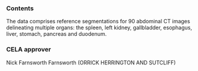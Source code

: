 ### Contents
The data comprises reference segmentations for 90 abdominal CT images delineating multiple organs: the spleen, left kidney, gallbladder, esophagus, liver, stomach, pancreas and duodenum.

### CELA approver
Nick Farnsworth Farnsworth (ORRICK HERRINGTON AND SUTCLIFF)